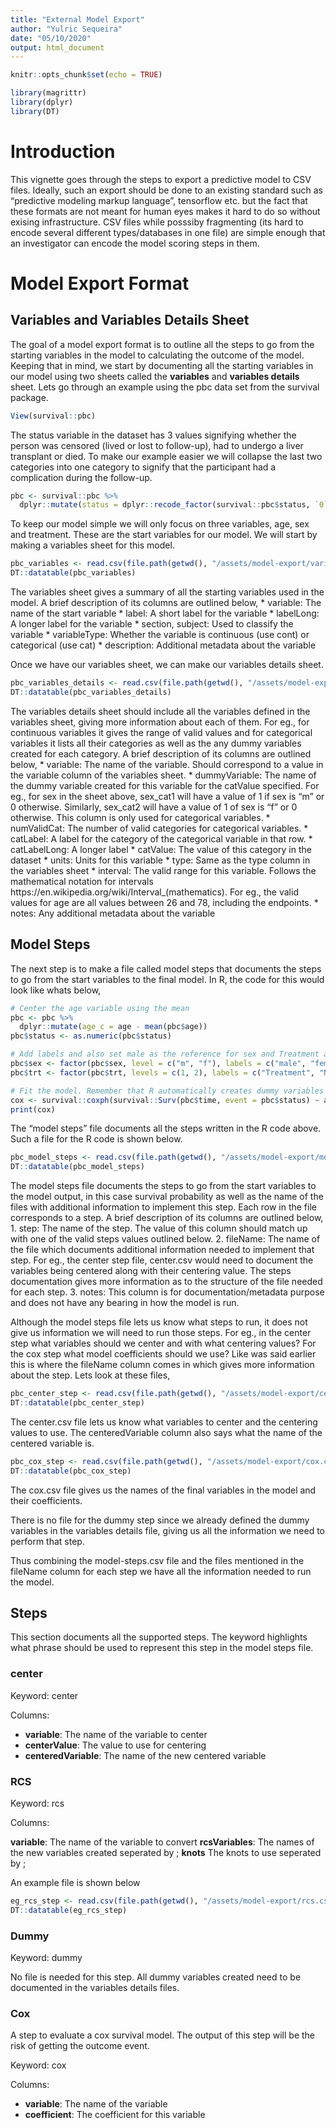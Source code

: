 ```yaml
---
title: "External Model Export"
author: "Yulric Sequeira"
date: "05/10/2020"
output: html_document
---
```


```r
knitr::opts_chunk$set(echo = TRUE)
```

```r
library(magrittr)
library(dplyr)
library(DT)
```

# Introduction 

This vignette goes through the steps to export a predictive model to CSV files. Ideally, such an export should be done to an existing standard such as "predictive modeling markup language", tensorflow etc. but the fact that these formats are not meant for human eyes makes it hard to do so without exising infrastructure. CSV files while posssiby fragmenting (its hard to encode several different types/databases in one file) are simple enough that an investigator can encode the model scoring steps in them.

# Model Export Format

## Variables and Variables Details Sheet

The goal of a model export format is to outline all the steps to go from the starting variables in the model to calculating the outcome of the model. Keeping that in mind, we start by documenting all the starting variables in our model using two sheets called the **variables** and **variables details** sheet. Lets go through an example using the pbc data set from the survival package.

```r
View(survival::pbc)
```

The status variable in the dataset has 3 values signifying whether the person was censored (lived or lost to follow-up), had to undergo a liver transplant or died. To make our example easier we will collapse the last two categories into one category to signify that the participant had a complication during the follow-up.

```r
pbc <- survival::pbc %>%
  dplyr::mutate(status = dplyr::recode_factor(survival::pbc$status, `0` = 0, `1` = 1, `2` = 1))
```

To keep our model simple we will only focus on three variables, age, sex and treatment. These are the start variables for our model. We will start by making a variables sheet for this model.

```r
pbc_variables <- read.csv(file.path(getwd(), "/assets/model-export/variables.csv"))
DT::datatable(pbc_variables)
```

The variables sheet gives a summary of all the starting variables used in the model. A brief description of its columns are outlined below,
* variable: The name of the start variable
* label: A short label for the variable
* labelLong: A longer label for the variable
* section, subject: Used to classify the variable
* variableType: Whether the variable is continuous (use cont) or categorical (use cat)
* description: Additional metadata about the variable

Once we have our variables sheet, we can make our variables details sheet.

```r
pbc_variables_details <- read.csv(file.path(getwd(), "/assets/model-export/variables-details.csv"))
DT::datatable(pbc_variables_details)
```

The variables details sheet should include all the variables defined in the variables sheet, giving more information about each of them. For eg., for continuous variables it gives the range of valid values and for categorical variables it lists all their categories as well as the any dummy variables created for each category. A brief description of its columns are outlined below,
* variable: The name of the variable. Should correspond to a value in the variable column of the variables sheet.
* dummyVariable: The name of the dummy variable created for this variable for the catValue specified. For eg., for sex in the sheet above, sex_cat1 will have a value of 1 if sex is "m" or 0 otherwise. Similarly, sex_cat2 will have a value of 1 of sex is "f" or 0 otherwise. This column is only used for categorical variables.
* numValidCat: The number of valid categories for categorical variables.
* catLabel: A label for the category of the categorical variable in that row.
* catLabelLong: A longer label
* catValue: The value of this category in the dataset
* units: Units for this variable
* type: Same as the type column in the variables sheet
* interval: The valid range for this variable. Follows the mathematical notation for intervals https://en.wikipedia.org/wiki/Interval_(mathematics). For eg., the valid values for age are all values between 26 and 78, including the endpoints.
* notes: Any additional metadata about the variable

## Model Steps

The next step is to make a file called model steps that documents the steps to go from the start variables to the final model. In R, the code for this would look like whats below,

```r
# Center the age variable using the mean
pbc <- pbc %>%
  dplyr::mutate(age_c = age - mean(pbc$age))
pbc$status <- as.numeric(pbc$status)

# Add labels and also set male as the reference for sex and Treatment as the reference for the treatment variable
pbc$sex <- factor(pbc$sex, level = c("m", "f"), labels = c("male", "female"))
pbc$trt <- factor(pbc$trt, levels = c(1, 2), labels = c("Treatment", "No treatment"))
```

```r
# Fit the model. Remember that R automatically creates dummy variables for categorical variables before fitting
cox <- survival::coxph(survival::Surv(pbc$time, event = pbc$status) ~ age_c + sex + trt, data = pbc)
print(cox)
```

The "model steps" file documents all the steps written in the R code above. Such a file for the R code is shown below.

```r
pbc_model_steps <- read.csv(file.path(getwd(), "/assets/model-export/model-steps.csv"))
DT::datatable(pbc_model_steps)
```

The model steps file documents the steps to go from the start variables to the model output, in this case survival probability as well as the name of the files with additional information to implement this step. Each row in the file corresponds to a step. A brief description of its columns are outlined below,
1. step: The name of the step. The value of this column should match up with one of the valid steps values outlined below. 
2. fileName: The name of the file which documents additional information needed to implement that step. For eg., the center step file, center.csv would need to document the variables being centered along with their centering value. The steps documentation gives more information as to the structure of the file needed for each step.
3. notes: This column is for documentation/metadata purpose and does not have any bearing in how the model is run.

Although the model steps file lets us know what steps to run, it does not give us information we will need to run those steps. For eg., in the center step what variables should we center and with what centering values? For the cox step what model coefficients should we use? Like was said earlier this is where the fileName column comes in which gives more information about the step. Lets look at these files,

```r
pbc_center_step <- read.csv(file.path(getwd(), "/assets/model-export/center.csv"))
DT::datatable(pbc_center_step)
```

The center.csv file lets us know what variables to center and the centering values to use. The centeredVariable column also says what the name of the centered variable is.

```r
pbc_cox_step <- read.csv(file.path(getwd(), "/assets/model-export/cox.csv"))
DT::datatable(pbc_cox_step)
```

The cox.csv file gives us the names of the final variables in the model and their coefficients.

There is no file for the dummy step since we already defined the dummy variables in the variables details file, giving us all the information we need to perform that step.

Thus combining the model-steps.csv file and the files mentioned in the fileName column for each step we have all the information needed to run the model.

## Steps

This section documents all the supported steps. The keyword highlights what phrase should be used to represent this step in the model steps file.

### center

Keyword: center

Columns:

* **variable**: The name of the variable to center
* **centerValue**: The value to use for centering
* **centeredVariable**: The name of the new centered variable

### RCS

Keyword: rcs

Columns:

**variable**: The name of the variable to convert
**rcsVariables**: The names of the new variables created seperated by ;
**knots** The knots to use seperated by ;

An example file is shown below

```r
eg_rcs_step <- read.csv(file.path(getwd(), "/assets/model-export/rcs.csv"))
DT::datatable(eg_rcs_step)
```

### Dummy

Keyword: dummy

No file is needed for this step. All dummy variables created need to be documented in the variables details files.

### Cox

A step to evaluate a cox survival model. The output of this step will be the risk of getting the outcome event.

Keyword: cox

Columns:

* **variable**: The name of the variable
* **coefficient**: The coefficient for this variable
